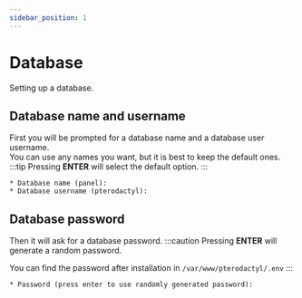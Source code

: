 ```yaml
---
sidebar_position: 1
---
```


# Database

Setting up a database.

## Database name and username

First you will be prompted for a database name and a database user username.  
You can use any names you want, but it is best to keep the default ones.
:::tip
Pressing **ENTER** will select the default option.
:::

```
* Database name (panel):
* Database username (pterodactyl):
```

## Database password

Then it will ask for a database password.
:::caution
Pressing **ENTER** will generate a random password.

You can find the password after installation in `/var/www/pterodactyl/.env`
:::

```
* Password (press enter to use randomly generated password):
```
